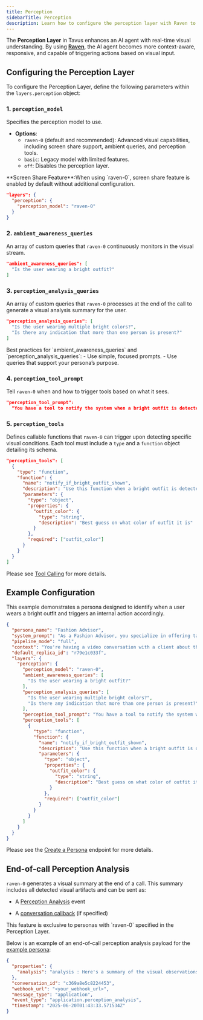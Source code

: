 ```yaml
---
title: Perception
sidebarTitle: Perception
description: Learn how to configure the perception layer with Raven to enable the real-time visual understanding.
---
```


The **Perception Layer** in Tavus enhances an AI agent with real-time visual understanding.
By using <a href="/sections/models#raven%3A-perception-model" target="_blank" rel="noopener noreferrer"><strong>Raven</strong></a>, the AI agent becomes more context-aware, responsive, and capable of triggering actions based on visual input.

## Configuring the Perception Layer
To configure the Perception Layer, define the following parameters within the `layers.perception` object:
### 1. `perception_model`
Specifies the perception model to use.
- **Options**:
  - `raven-0` (default and recommended): Advanced visual capabilities, including screen share support, ambient queries, and perception tools.
  - `basic`: Legacy model with limited features.
  - `off`: Disables the perception layer.
<Note>
**Screen Share Feature**:When using `raven-0`, screen share feature is enabled by default without additional configuration.
</Note>

```json
"layers": {
  "perception": {
    "perception_model": "raven-0"
  }
}
```

### 2. `ambient_awareness_queries`
An array of custom queries that `raven-0` continuously monitors in the visual stream.

```json
"ambient_awareness_queries": [
  "Is the user wearing a bright outfit?"
]
```

### 3. `perception_analysis_queries`
An array of custom queries that `raven-0` processes at the end of the call to generate a visual analysis summary for the user.
```json
"perception_analysis_queries": [
  "Is the user wearing multiple bright colors?",
  "Is there any indication that more than one person is present?"
]
```

<Tip>
Best practices for `ambient_awareness_queries` and `perception_analysis_queries`:
- Use simple, focused prompts.
- Use queries that support your persona’s purpose.
</Tip>

### 4. `perception_tool_prompt`

Tell `raven-0` when and how to trigger tools based on what it sees.
```json
"perception_tool_prompt":
  "You have a tool to notify the system when a bright outfit is detected, named `notify_if_bright_outfit_shown`. You MUST use this tool when a bright outfit is detected."
```

### 5. `perception_tools`
Defines callable functions that `raven-0` can trigger upon detecting specific visual conditions. Each tool must include a `type` and a `function` object detailing its schema.

```json
"perception_tools": [
  {
    "type": "function",
    "function": {
      "name": "notify_if_bright_outfit_shown",
      "description": "Use this function when a bright outfit is detected in the image with high confidence",
      "parameters": {
        "type": "object",
        "properties": {
          "outfit_color": {
            "type": "string",
            "description": "Best guess on what color of outfit it is"
          }
        },
        "required": ["outfit_color"]
      }
    }
  }
]
```

<Note>
Please see <a href="/sections/conversational-video-interface/persona/perception-tool" target="_blank" rel="noopener noreferrer">Tool Calling</a> for more details.
</Note>

## Example Configuration
This example demonstrates a persona designed to identify when a user wears a bright outfit and triggers an internal action accordingly.

```json
{
  "persona_name": "Fashion Advisor",
  "system_prompt": "As a Fashion Advisor, you specialize in offering tailored fashion advice.",
  "pipeline_mode": "full",
  "context": "You're having a video conversation with a client about their outfit.",
  "default_replica_id": "r79e1c033f",
  "layers": {
    "perception": {
      "perception_model": "raven-0",
      "ambient_awareness_queries": [
        "Is the user wearing a bright outfit?"
      ],
      "perception_analysis_queries": [
        "Is the user wearing multiple bright colors?",
        "Is there any indication that more than one person is present?"
      ],
      "perception_tool_prompt": "You have a tool to notify the system when a bright outfit is detected, named `notify_if_bright_outfit_shown`. You MUST use this tool when a bright outfit is detected.",
      "perception_tools": [
        {
          "type": "function",
          "function": {
            "name": "notify_if_bright_outfit_shown",
            "description": "Use this function when a bright outfit is detected in the image with high confidence",
            "parameters": {
              "type": "object",
              "properties": {
                "outfit_color": {
                  "type": "string",
                  "description": "Best guess on what color of outfit it is"
                }
              },
              "required": ["outfit_color"]
            }
          }
        }
      ]
    }
  }
}
```
<Note>
Please see the <a href="/api-reference/personas/create-persona" target='_blank'>Create a Persona</a> endpoint for more details.
</Note>

## End-of-call Perception Analysis

`raven-0` generates a visual summary at the end of a call. This summary includes all detected visual artifacts and can be sent as:

- A <a href="https://docs.tavus.io/sections/event-schemas/conversation-perception-analysis" target="_blank">Perception Analysis</a> event

- A <a href="https://docs.tavus.io/sections/conversational-video-interface/conversation-callbacks" target="_blank">conversation callback</a> (if specified)
<Note>
This feature is exclusive to personas with `raven-0` specified in the Perception Layer.
</Note>

Below is an example of an end-of-call perception analysis payload for the <a href="/sections/conversational-video-interface/persona/perception#example-use-case" target="_blank" rel="noopener noreferrer">example persona</a>:
```json
{
  "properties": {
    "analysis": "analysis : Here's a summary of the visual observations:\n\n*   **Appearance:** The user is an Asian male, likely in his late teens or early twenties, with short dark hair. Throughout \nthe call, he is consistently wearing a bright yellow t-shirt.\n*   **Emotional State:** The user's emotional state is generally neutral to slightly subdued. He appears contemplative, thoughtful, and occasionally troubled, but also calm and collected at times. There were no indications of strong positive emotions.\n*   **Environment:** The user is indoors in a room with a green curtain and a door visible in the background.\n*   **Focus:** The user consistently looks directly at the camera.\n*   **Queries**: The user is wearing a bright yellow outfit, as the system was notified.\n\nBased on the provided information:\n\n*   There is no indication that the user is wearing more than one bright color.\n*   There is no indication that more than one person is present.\n"
  },
  "conversation_id": "c369a8e5c8224453",
  "webhook_url": "<your_webhook_url>",
  "message_type": "application",
  "event_type": "application.perception_analysis",
  "timestamp": "2025-06-20T01:43:33.571534Z"
}

```
